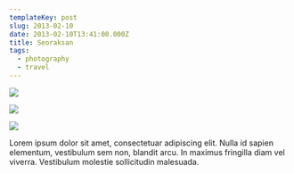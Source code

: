 ```yaml
---
templateKey: post
slug: 2013-02-10
date: 2013-02-10T13:41:00.000Z
title: Seoraksan
tags:
  - photography
  - travel
---
```

![](../../static/assets/20130210-IMG_6121.jpg)

![](../../static/assets/20130210-IMG_6151.jpg)

![](../../static/assets/20130210-IMG_6265.jpg)

Lorem ipsum dolor sit amet, consectetuar adipiscing elit. Nulla id sapien elementum, vestibulum sem non, blandit arcu. In maximus fringilla diam vel viverra. Vestibulum molestie sollicitudin malesuada.

